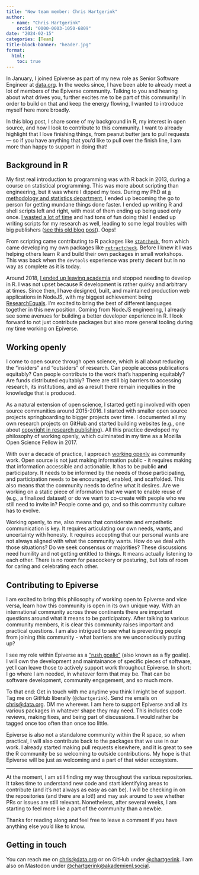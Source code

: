 ```yaml
---
title: "New team member: Chris Hartgerink"
author:
  - name: "Chris Hartgerink"
    orcid: "0000-0003-1050-6809"
date: "2024-02-15"
categories: [Team]
title-block-banner: "header.jpg"
format:
  html:
    toc: true
---
```


In January, I joined Epiverse as part of my new role as Senior Software Engineer at [data.org](https://data.org). In the weeks since, I have been able to already meet a lot of members of the Epiverse community. Talking to you and hearing about what drives you, further excites me to be part of this community! In order to build on that and keep the energy flowing, I wanted to introduce myself here more broadly.

In this blog post, I share some of my background in R, my interest in open source, and how I look to contribute to this community. I want to already highlight that I love finishing things, from peanut butter jars to pull requests --- so if you have anything that you'd like to pull over the finish line, I am more than happy to support in doing that!

## Background in R

My first real introduction to programming was with R back in 2013, during a course on statistical programming. This was more about scripting than engineering, but it was where I dipped my toes. During my PhD at [a methodology and statistics department](https://www.tilburguniversity.edu/about/schools/socialsciences/organization/departments/methodology-statistics), I ended up becoming the go to person for getting mundane things done faster. I ended up writing R and shell scripts left and right, with most of them ending up being used only once. [I wasted a lot of time](https://xkcd.com/1319) and had tons of fun doing this! I ended up writing scripts for my research as well, leading to some legal troubles with big publishers ([see this old blog post](https://www.chjh.nl/elsevier-stopped-me-doing-my-research/)). Oops!

From scripting came contributing to R packages like [`statcheck`](https://cran.r-project.org/web/packages/statcheck/index.html), from which came developing my own packages like [`retractcheck`](https://cran.r-project.org/web/packages/retractcheck/index.html). Before I knew it I was helping others learn R and build their own packages in small workshops. This was back when the `devtools` experience was pretty decent but in no way as complete as it is today.

Around 2018, [I ended up leaving academia](https://www.chjh.nl/reflections-on-my-phd/) and stopped needing to develop in R. I was not upset because R development is rather quirky and arbitrary at times. Since then, I have designed, built, and maintained production web applications in NodeJS, with my biggest achievement being [ResearchEquals](https://www.researchequals.com). I'm excited to bring the best of different languages together in this new position. Coming from NodeJS engineering, I already see some avenues for building a better developer experience in R. I look forward to not just contribute packages but also more general tooling during my time working on Epiverse.

## Working openly

I come to open source through open science, which is all about reducing the "insiders" and "outsiders" of research. Can people access publications equitably? Can people contribute to the work that's happening equitably? Are funds distributed equitably? There are still big barriers to accessing research, its institutions, and as a result there remain inequities in the knowledge that is produced.

As a natural extension of open science, I started getting involved with open source communities around 2015-2016. I started with smaller open source projects springboarding to bigger projects over time. I documented all my own research projects on GitHub and started building websites (e.g., one about [copyright in research publishing](https://libscie.github.io/libcopy/)). All this practice developed my philosophy of working openly, which culminated in my time as a Mozilla Open Science Fellow in 2017.

With over a decade of practice, I approach [working openly](https://wiki.mozilla.org/Working_open#Open_vs._Transparent) as community work. Open source is not just making information public - it requires making that information accessible and actionable. It has to be public **and** participatory. It needs to be informed by the needs of those participating, and participation needs to be encouraged, enabled, and scaffolded. This also means that the community needs to define what it desires. Are we working on a static piece of information that we want to enable reuse of (e.g., a finalized dataset) or do we want to co-create with people who we still need to invite in? People come and go, and so this community culture has to evolve.

Working openly, to me, also means that considerate and empathetic communication is key. It requires articulating our own needs, wants, and uncertainty with honesty. It requires accepting that our personal wants are not always aligned with what the community wants. How do we deal with those situations? Do we seek consensus or majorities? These discussions need humility and not getting entitled to things. It means actually listening to each other. There is no room for peacockery or posturing, but lots of room for caring and celebrating each other.

## Contributing to Epiverse

I am excited to bring this philosophy of working open to Epiverse and vice versa, learn how this community is open in its own unique way. With an international community across three continents there are important questions around what it means to be participatory. After talking to various community members, it is clear this community raises important and practical questions. I am also intrigued to see what is preventing people from joining this community - what barriers are we unconsciously putting up?

I see my role within Epiverse as a ["rush goalie"](https://en.wikipedia.org/wiki/Rush_goalie) (also known as a fly goalie). I will own the development and maintainance of specific pieces of software, yet I can leave those to actively support work throughout Epiverse. In short: I go where I am needed, in whatever form that may be. That can be software development, community engagement, and so much more.

To that end: Get in touch with me anytime you think I might be of support. Tag me on GitHub liberally (`@chartgerink`). Send me emails on <chris@data.org>. DM me wherever. I am here to support Epiverse and all its various packages in whatever shape they may need. This includes code reviews, making fixes, and being part of discussions. I would rather be tagged once too often than once too little.

Epiverse is also not a standalone community within the R space, so when practical, I will also contribute back to the packages that we use in our work. I already started making pull requests elsewhere, and it is great to see the R community be so welcoming to outside contributions. My hope is that Epiverse will be just as welcoming and a part of that wider ecosystem.

---

At the moment, I am still finding my way throughout the various repositories. It takes time to understand new code and start identifying areas to contribute (and it's not always as easy as can be). I will be checking in on the repositories (and there are a lot!) and may ask around to see whether PRs or issues are still relevant. Nonetheless, after several weeks, I am starting to feel more like a part of the community than a newbie.

Thanks for reading along and feel free to leave a comment if you have anything else you'd like to know.

:::{.callout-note}

## Getting in touch

You can reach me on <chris@data.org> or on GitHub under [@chartgerink](https://github.com/chartgerink). I am also on Mastodon under [@chartgerink@akademienl.social](https://akademienl.social/@chartgerink).
:::
